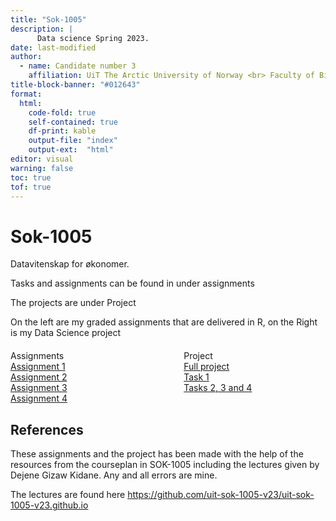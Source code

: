 ```yaml
---
title: "Sok-1005"
description: |
      Data science Spring 2023.  
date: last-modified
author:
  - name: Candidate number 3 
    affiliation: UiT The Arctic University of Norway <br> Faculty of Biosciences, Fisheries and Economics.
title-block-banner: "#012643"
format:
  html: 
    code-fold: true
    self-contained: true
    df-print: kable
    output-file: "index"
    output-ext:  "html"
editor: visual
warning: false
toc: true
tof: true
---
```


# Sok-1005

Datavitenskap for økonomer.

Tasks and assignments can be found in under assignments

The projects are under Project

```{=html}
<div class="center">On the left are my graded assignments that are delivered in R, on the Right is my Data Science project</div>
<div class="center" style="display: flex; justify-content: space-between; margin-top: 20px;">
      <div style="width: 45%; position: relative;">
        <div class="content-overlay">
          <div class="text-overlay">Assignments</div>
            <a href="/Sok-1005/Assignments/Assignment_1.html" class="larger">Assignment 1</a>
            <br>
            <a href="/Sok-1005/Assignments/Assignment_2.html" class="larger">Assignment 2</a>
            <br>
            <a href="/Sok-1005/Assignments/Assignment_3.html" class="larger">Assignment 3</a>
            <br>
            <a href="/Sok-1005/Assignments/Assignment_4.html" class="larger">Assignment 4</a>
        </div>
    </div>
    <div style="width: 45%; position: relative;">
        <div class="content-overlay">
          <div class="text-overlay">Project</div>
            <a href="/Project/index.html" class="larger">Full project</a>
            <br>
            <a href="/Project/3_11_Task1_SOK1005_Project_V23.html" class="larger">Task 1</a>
            <br>
            <a href="/Project/3_11_Task2_3_4_SOK1005_Project_V23.html" class="larger">Tasks 2, 3 and 4</a>
        </div>
    </div>
</div>
```

## References

These assignments and the project has been made with the help of the resources from the courseplan in SOK-1005 including the lectures given by Dejene Gizaw Kidane. Any and all errors are mine.

The lectures are found here <https://github.com/uit-sok-1005-v23/uit-sok-1005-v23.github.io>
